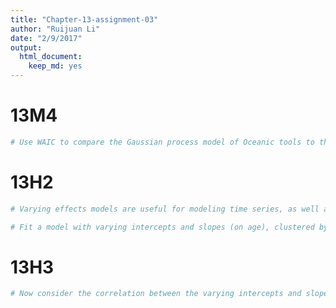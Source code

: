 ```yaml
---
title: "Chapter-13-assignment-03"
author: "Ruijuan Li"
date: "2/9/2017"
output: 
  html_document: 
    keep_md: yes
---
```


# 13M4
```r
# Use WAIC to compare the Gaussian process model of Oceanic tools to the models fit to the same data in Chapter 10. Pay special attention to the effective numbers of parameters, as estimated by WAIC. 

```

# 13H2
```r
# Varying effects models are useful for modeling time series, as well as spatial clustering. In a time series, the observations cluster by entities that have continuity through time, such as individuals. Since observations within individuals are likely highly correlated, the multilevel structure can help quite a lot. You'll use the data in data(Oxboys), which is 234 height measurements on 26 boys from an Oxford Boys Club (I think these were like youth athletic leagues?), at 9 different ages (centered and standardized) per boy. You'll be interested in predicting height, using age, clustered by Subject (individual boy).

# Fit a model with varying intercepts and slopes (on age), clustered by Subject. Present and interpret the parameter estimates. Which varying effect contributes more variation to the heights, the intercept or the slope? 

```

# 13H3
```r
# Now consider the correlation between the varying intercepts and slopes. Can you explain its value? How would this estimated correlation influence your predictions about a new sample of boys? 

```

